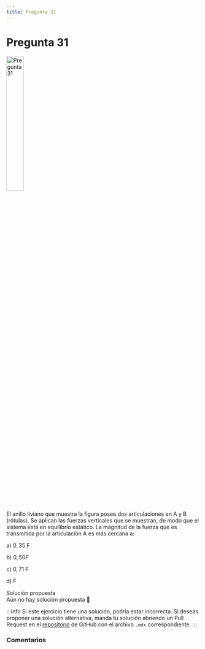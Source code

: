 ```yaml
---
title: Pregunta 31
---
```



# Pregunta 31

<Image
  src="science/dynamics/exercises/2017-1/p31/image.png"
  alt="Pregunta 31"
  width="30%"
/>

El anillo liviano que muestra la figura posee dos articulaciones en A y B (rótulas). Se aplican las fuerzas verticales que se muestran, de modo que el sistema está en equilibrio estático. La magnitud de la fuerza que es transmitida por la articulación A es más cercana a:

a) $0,35 \mathrm{~F}$

b) $0,50 F$

c) $0,71 \mathrm{~F}$

d) F

<MDXDetails>
<summary>Solución propuesta</summary>

<div className="exercise">
Aún no hay solución propuesta 🥲
</div>

:::info
Si este ejercicio tiene una solución, podría estar incorrecta. Si deseas proponer una solución alternativa, manda tu solución abriendo
un Pull Request en el [repositorio](https://github.com/crow-rojas/apuntes-fundamentals/pulls) de GitHub con el archivo
`.mdx` correspondiente.
:::

</MDXDetails>

### Comentarios

<Disqus
  url="https://crow-rojas.github.io/apuntes-fundamentals/docs/science/dynamics/exercises/2017-1/p31"
  identifier="docs/science/dynamics/exercises/2017-1/p31"
  title="2017-1 Dinámica - Pregunta 31"
/>
